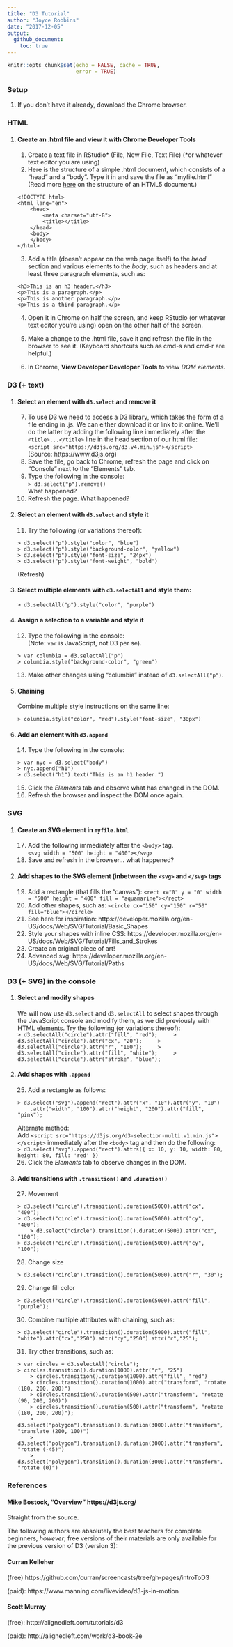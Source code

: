 ```yaml
---
title: "D3 Tutorial"
author: "Joyce Robbins"
date: "2017-12-05"
output: 
  github_document:
    toc: true
---
```


```r
knitr::opts_chunk$set(echo = FALSE, cache = TRUE,
                      error = TRUE)
```


### Setup

1. If you don't have it already, download the Chrome browser.

### HTML

1. #### Create an .html file and view it with Chrome Developer Tools
    (@) Create a text file in RStudio\* (File, New File, Text File)  (\*or whatever text editor you are using) 
    (@) Here is the structure of a simple .html document, which consists of a "head" and a "body".  Type it in and save the file as "myfile.html" (Read more [here](https://designshack.net/articles/html/what-is-html-the-anatomy-of-an-html5-document/) on the structure of an HTML5 document.)  
    ```
    <!DOCTYPE html>
    <html lang="en">
	    <head>
		    <meta charset="utf-8">
		    <title></title>
	    </head>
	    <body>
	    </body>
    </html>
    ```
    (@) Add a title (doesn't appear on the web page itself) to the *head* section and various elements to the *body*, such as headers and at least three paragraph elements, such as:
    ```
    <h3>This is an h3 header.</h3> 
    <p>This is a paragraph.</p> 
    <p>This is another paragraph.</p>
    <p>This is a third paragraph.</p>
    ```
    (@) Open it in Chrome on half the screen, and keep RStudio (or whatever text editor you're using) open on the other half of the screen. 

    (@) Make a change to the .html file, save it and refresh the file in the browser to see it. (Keyboard shortcuts such as cmd-s and cmd-r are helpful.)

    (@) In Chrome, **View  Developer  Developer Tools** to view *DOM elements.*

### D3 (+ text)

1. #### Select an element with `d3.select` and remove it
    (@) To use D3 we need to access a D3 library, which takes the form of a file ending in .js.  We can either download it or link to it online.  We'll do the latter by adding the following line immediately after the `<title>...</title>` line in the head section of our html file:  
    `<script src="https://d3js.org/d3.v4.min.js"></script>`  
    (Source: https://www.d3js.org)  
    (@) Save the file, go back to Chrome, refresh the page and click on "Console" next to the "Elements" tab. 
    (@) Type the following in the console:  
    `> d3.select("p").remove()`  
    What happened?  
    (@) Refresh the page.  What happened?  
1. #### Select an element with `d3.select` and style it
    (@) Try the following (or variations thereof):  
    ```
    > d3.select("p").style("color", "blue")
    > d3.select("p").style("background-color", "yellow")
    > d3.select("p").style("font-size", "24px")
    > d3.select("p").style("font-weight", "bold")
    ```  
    (Refresh) 
1. #### Select multiple elements with `d3.selectAll` and style them:    
    `> d3.selectAll("p").style("color", "purple")`

1. #### Assign a selection to a variable and style it

    (@) Type the following in the console:  
    (Note: `var` is JavaScript, not D3 per se).  
    ```
    > var columbia = d3.selectAll("p")
    > columbia.style("background-color", "green")
    ```
    (@) Make other changes using "columbia" instead of `d3.selectAll("p")`.
    
1. #### Chaining
Combine multiple style instructions on the same line:

    `> columbia.style("color", "red").style("font-size", "30px")`

1. #### Add an element with `d3.append`  
    (@) Type the following in the console:
    ```
    > var nyc = d3.select("body")
    > nyc.append("h1")
    > d3.select("h1").text("This is an h1 header.")
    ```  
    (@) Click the *Elements* tab and observe what has changed in the DOM.  
    (@) Refresh the browser and inspect the DOM once again.  
    
    
### SVG

1. #### Create an SVG element in `myfile.html`
    (@) Add the following immediately after the `<body>` tag.    
    `<svg width = "500" height = "400"></svg>`    
    (@) Save and refresh in the browser... what happened?  
1. #### Add shapes to the SVG element (inbetween the `<svg>` and `</svg>` tags
    (@) Add a rectangle (that fills the "canvas"):
    `<rect x="0" y = "0" width = "500" height = "400" fill = "aquamarine"></rect>`  
    (@) Add other shapes, such as:
		`<circle cx="150" cy="150" r="50" fill="blue"></circle>`
    (@) See here for inspiration: https://developer.mozilla.org/en-US/docs/Web/SVG/Tutorial/Basic_Shapes
    (@) Style your shapes with inline CSS: https://developer.mozilla.org/en-US/docs/Web/SVG/Tutorial/Fills_and_Strokes
    (@) Create an original piece of art!  
    (@) Advanced svg: https://developer.mozilla.org/en-US/docs/Web/SVG/Tutorial/Paths 

### D3 (+ SVG) in the console

1. #### Select and modify shapes  
We will now use `d3.select` and `d3.selectAll` to select shapes through the JavaScript console and modify them, as we did previously with HTML elements. Try the following (or variations thereof):  
    ```
    > d3.selectAll("circle").attr("fill", "red");
    > d3.selectAll("circle").attr("cx", "20");
    > d3.selectAll("circle").attr("r", "100");
    > d3.selectAll("circle").attr("fill", "white");
    > d3.selectAll("circle").attr("stroke", "blue");
    ```
1. #### Add shapes with `.append`
    (@) Add a rectangle as follows:  
    ```
    > d3.select("svg").append("rect").attr("x", "10").attr("y", "10")
        .attr("width", "100").attr("height", "200").attr("fill", "pink");
    ```
    Alternate method:  
    Add `<script src="https://d3js.org/d3-selection-multi.v1.min.js"></script>` immediately after the `<body>` tag and then do the following:  
    ```
    > d3.select("svg").append("rect").attrs({ x: 10, y: 10, width: 80, height: 80, fill: 'red' })
    ```  
    (@) Click the *Elements* tab to observe changes in the DOM.
    
1. #### Add transitions with `.transition()` and `.duration()`  
    (@) Movement
    ```
    > d3.select("circle").transition().duration(5000).attr("cx", "400");
    > d3.select("circle").transition().duration(5000).attr("cy", "400");
        > d3.select("circle").transition().duration(5000).attr("cx", "100");
    > d3.select("circle").transition().duration(5000).attr("cy", "100");
    ```  
    (@) Change size
    ```
    > d3.select("circle").transition().duration(5000).attr("r", "30");
    ```  
    (@) Change fill color
    ```
    > d3.select("circle").transition().duration(5000).attr("fill", "purple");
    ```  
    (@) Combine multiple attributes with chaining, such as:
    ```
    > d3.select("circle").transition().duration(5000).attr("fill", "white").attr("cx","250").attr("cy","250").attr("r","25");
    ```
    
    (@) Try other transitions, such as:
    
    ```
    > var circles = d3.selectAll("circle");
    > circles.transition().duration(1000).attr("r", "25")
		> circles.transition().duration(1000).attr("fill", "red")
		> circles.transition().duration(1000).attr("transform", "rotate (180, 200, 200)")
		> circles.transition().duration(500).attr("transform", "rotate (90, 200, 200)")
		> circles.transition().duration(500).attr("transform", "rotate (180, 200, 200)");
		> d3.select("polygon").transition().duration(3000).attr("transform", "translate (200, 100)")
		> d3.select("polygon").transition().duration(3000).attr("transform", "rotate (-45)")
		> d3.select("polygon").transition().duration(3000).attr("transform", "rotate (0)")
    ```
    
### References


#### Mike Bostock, "Overview" https://d3js.org/

Straight from the source.


The following authors are absolutely the best teachers for complete beginners, *however*, free versions of their materials are only available for the previous version of D3 (version 3):

#### Curran Kelleher

(free)
https://github.com/curran/screencasts/tree/gh-pages/introToD3 

(paid): 
https://www.manning.com/livevideo/d3-js-in-motion


#### Scott Murray

(free):
http://alignedleft.com/tutorials/d3

(paid):
http://alignedleft.com/work/d3-book-2e
